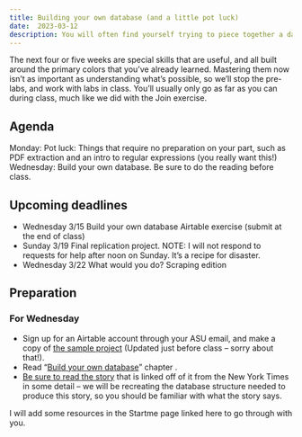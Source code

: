 ```yaml
---
title: Building your own database (and a little pot luck)
date:  2023-03-12
description: You will often find yourself trying to piece together a database -- sometimes it's documents that must be compiled, other times it's details that come from disparate places. Still other times, you need to build a chronology out of a mess of notes. Getting good at this will save you in the end. 
--- 
```



The next four or five weeks are special skills that are useful, and all built around the primary colors that you've already learned. Mastering them now isn't as important as understanding what's possible, so we'll stop the pre-labs, and work with labs in class. You'll usually only go as far as you can during class, much like we did with the Join exercise. 


## Agenda

Monday: Pot luck: Things that require no preparation on your part, such as PDF extraction and an intro to regular expressions (you really want this!)
Wednesday: Build your own database. Be sure to do the reading before class. 


## Upcoming deadlines

* [Wednesday 3/15]{.sked-dates} Build your own database Airtable exercise  (submit at the end of class)
* [Sunday 3/19]{.sked-dates} Final replication project. NOTE: I will not respond to requests for help after noon on Sunday. It's a recipe for disaster. 
* [Wednesday 3/22]{.sked-dates} What would you do? Scraping edition

## Preparation

### For Wednesday

* Sign up for an Airtable account through your ASU email, and make a copy of [the sample project](https://airtable.com/shrrceFXTjmjLhO5o) (Updated just before class -- sorry about that!). 
* Read "[Build your own database](https://cronkitedata.github.io/djtextbook/start-build-own.html)" chapter . 
* [Be sure to read the story](https://www.nytimes.com/2016/05/23/us/americas-overlooked-gun-violence.html) that is linked off of it from the New York Times in some detail -- we will be recreating the database structure needed to produce this story, so you should be familiar with what the story says.


I will add some resources in the Startme page linked here to go through with you. 



